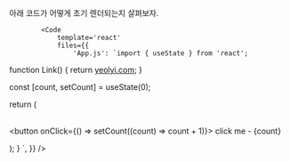 
아래 코드가 어떻게 초기 렌더되는지 살펴보자.

			<Code
				template='react'
				files={{
					'App.js': `import { useState } from 'react';

function Link() {
  return <a href="https://yeolyi.com">yeolyi.com</a>;
}

  const [count, setCount] = useState(0);

  return (
    <div>
      <p>
        <Link />
        <br />
        <button onClick={() => setCount((count) => count + 1)}>
          click me - {count}
        </button>
      </p>
    </div>
  );
}
          `,
				}}
			/>